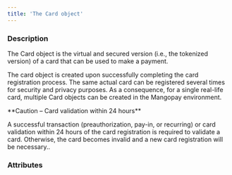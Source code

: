 ```yaml
---
title: 'The Card object'
---
```


  
### Description
The Card object is the virtual and secured version (i.e., the tokenized version) of a card that can be used to make a payment.  

The card object is created upon successfully completing the card registration process. The same actual card can be registered several times for security and privacy purposes. As a consequence, for a single real-life card, multiple Card objects can be created in the Mangopay environment.  

<Warning>  
**Caution – Card validation within 24 hours** 
  
A successful transaction (preauthorization, pay-in, or recurring) or card validation within 24 hours of the card registration is required to validate a card. Otherwise, the card becomes invalid and a new card registration will be necessary..  
</Warning>  

### Attributes  

<ExpirationDate2 />  

<Alias />  

<CardType2 />  

<CardProvider />  

<Country4 />  

<Product />  

<BankCode />  

<Active1 />  

<Currency17 />  

<Validity />  

<UserId1 />  

<Id2 />  

<Tag3 />  

<CreationDate />  

<Fingerprint />

<CardHolderName />